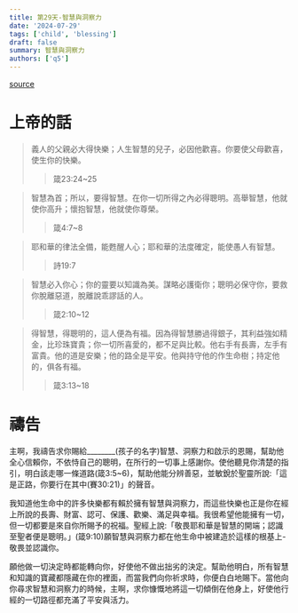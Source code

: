 ```yaml
---
title: 第29天-智慧與洞察力
date: '2024-07-29'
tags: ['child', 'blessing']
draft: false
summary: 智慧與洞察力
authors: ['q5']
---
```


[source](https://q5help.me/faith/PrayForTheChildren.jsp)

# 上帝的話

> 義人的父親必大得快樂；人生智慧的兒子，必因他歡喜。你要使父母歡喜，使生你的快樂。
>> 箴23:24~25

> 智慧為首；所以，要得智慧。在你一切所得之內必得聰明。高舉智慧，他就使你高升；懷抱智慧，他就使你尊榮。
>> 箴4:7~8

> 耶和華的律法全備，能甦醒人心；耶和華的法度確定，能使愚人有智慧。
>> 詩19:7

> 智慧必入你心；你的靈要以知識為美。謀略必護衛你；聰明必保守你，要救你脫離惡道，脫離說乖謬話的人。
>> 箴2:10~12

> 得智慧，得聰明的，這人便為有福。因為得智慧勝過得銀子，其利益強如精金，比珍珠寶貴；你一切所喜愛的，都不足與比較。他右手有長壽，左手有富貴。他的道是安樂；他的路全是平安。他與持守他的作生命樹；持定他的，俱各有福。
>> 箴3:13~18

# 禱告

主啊，我禱告求你賜給________(孩子的名字)智慧、洞察力和啟示的恩賜，幫助他全心信賴你，不依恃自己的聰明，在所行的一切事上感謝你。使他聽見你清楚的指引，明白該走哪一條道路(箴3:5~6)，幫助他能分辨善惡，並敏銳於聖靈所說:「這是正路，你要行在其中(賽30:21)」的聲音。

我知道他生命中的許多快樂都有賴於擁有智慧與洞察力，而這些快樂也正是你在經上所說的長壽、財富、認可、保護、歡樂、滿足與幸福。我很希望他能擁有一切，但一切都要是來自你所賜予的祝福。聖經上說:「敬畏耶和華是智慧的開端；認識至聖者便是聰明。」(箴9:10)願智慧與洞察力都在他生命中被建造於這樣的根基上-敬畏並認識你。

願他做一切決定時都能轉向你，好使他不做出拙劣的決定。幫助他明白，所有智慧和知識的寶藏都隱藏在你的裡面，而當我們向你祈求時，你便白白地賜下。當他向你尋求智慧和洞察力的時候，主啊，求你慷慨地將這一切傾倒在他身上，好使他行經的一切路徑都充滿了平安與活力。
